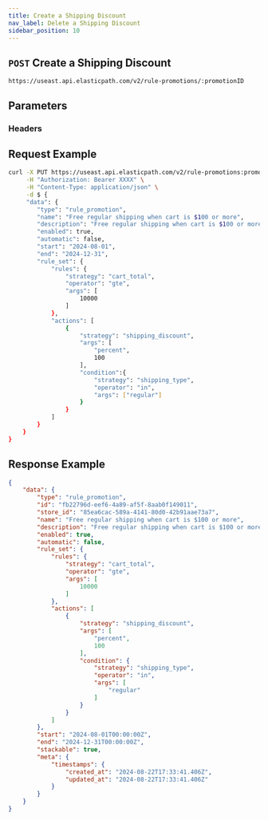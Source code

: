 ```yaml
---
title: Create a Shipping Discount
nav_label: Delete a Shipping Discount
sidebar_position: 10
---
```


## `POST` Create a Shipping Discount

```http
https://useast.api.elasticpath.com/v2/rule-promotions/:promotionID
```

## Parameters

### Headers


## Request Example

```bash
curl -X PUT https://useast.api.elasticpath.com/v2/rule-promotions:promotionID \
     -H "Authorization: Bearer XXXX" \
     -H "Content-Type: application/json" \
     -d $ {
     "data": {
        "type": "rule_promotion",
        "name": "Free regular shipping when cart is $100 or more",
        "description": "Free regular shipping when cart is $100 or more",
        "enabled": true,
        "automatic": false,
        "start": "2024-08-01",
        "end": "2024-12-31",
        "rule_set": {
            "rules": {
                "strategy": "cart_total",
                "operator": "gte",
                "args": [
                    10000
                ]
            },
            "actions": [
                {
                    "strategy": "shipping_discount",
                    "args": [
                        "percent",
                        100
                    ], 
                    "condition":{
                        "strategy": "shipping_type",
                        "operator": "in", 
                        "args": ["regular"]
                    }
                }
            ]
        }
    }
}
```

## Response Example

```json
{
    "data": {
        "type": "rule_promotion",
        "id": "fb22796d-eef6-4a89-af5f-8aab0f149011",
        "store_id": "85ea6cac-589a-4141-80d0-42b91aae73a7",
        "name": "Free regular shipping when cart is $100 or more",
        "description": "Free regular shipping when cart is $100 or more",
        "enabled": true,
        "automatic": false,
        "rule_set": {
            "rules": {
                "strategy": "cart_total",
                "operator": "gte",
                "args": [
                    10000
                ]
            },
            "actions": [
                {
                    "strategy": "shipping_discount",
                    "args": [
                        "percent",
                        100
                    ],
                    "condition": {
                        "strategy": "shipping_type",
                        "operator": "in",
                        "args": [
                            "regular"
                        ]
                    }
                }
            ]
        },
        "start": "2024-08-01T00:00:00Z",
        "end": "2024-12-31T00:00:00Z",
        "stackable": true,
        "meta": {
            "timestamps": {
                "created_at": "2024-08-22T17:33:41.406Z",
                "updated_at": "2024-08-22T17:33:41.406Z"
            }
        }
    }
}
```